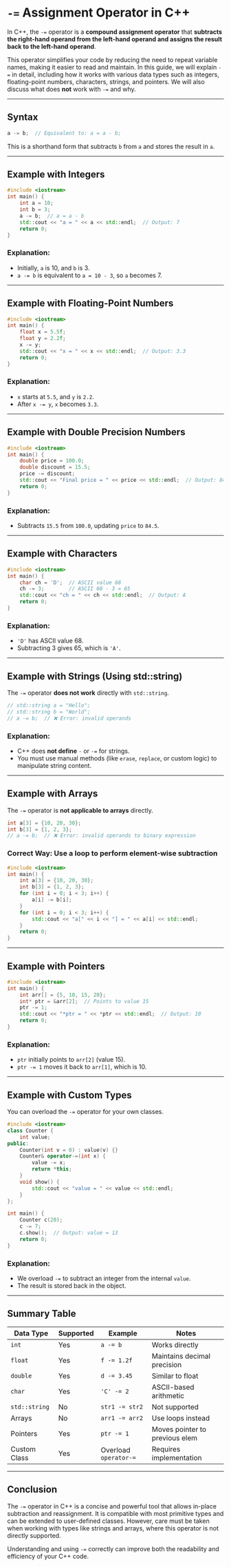 # `-=` Assignment Operator in C++

In C++, the `-=` operator is a **compound assignment operator** that **subtracts the right-hand operand from the left-hand operand and assigns the result back to the left-hand operand**.

This operator simplifies your code by reducing the need to repeat variable names, making it easier to read and maintain. In this guide, we will explain `-=` in detail, including how it works with various data types such as integers, floating-point numbers, characters, strings, and pointers. We will also discuss what does **not** work with `-=` and why.

---

## Syntax

```cpp
a -= b;  // Equivalent to: a = a - b;
```

This is a shorthand form that subtracts `b` from `a` and stores the result in `a`.

---

## Example with Integers

```cpp filename="subtract_integers.cpp" copy {5}
#include <iostream>
int main() {
    int a = 10;
    int b = 3;
    a -= b;  // a = a - b
    std::cout << "a = " << a << std::endl;  // Output: 7
    return 0;
}
```

### Explanation:

- Initially, `a` is 10, and `b` is 3.
- `a -= b` is equivalent to `a = 10 - 3`, so `a` becomes 7.

---

## Example with Floating-Point Numbers

```cpp filename="subtract_floats.cpp" copy {5}
#include <iostream>
int main() {
    float x = 5.5f;
    float y = 2.2f;
    x -= y;
    std::cout << "x = " << x << std::endl;  // Output: 3.3
    return 0;
}
```

### Explanation:

- `x` starts at `5.5`, and `y` is `2.2`.
- After `x -= y`, `x` becomes `3.3`.

---

## Example with Double Precision Numbers

```cpp filename="subtract_doubles.cpp" copy {5}
#include <iostream>
int main() {
    double price = 100.0;
    double discount = 15.5;
    price -= discount;
    std::cout << "Final price = " << price << std::endl;  // Output: 84.5
    return 0;
}
```

### Explanation:

- Subtracts `15.5` from `100.0`, updating `price` to `84.5`.

---

## Example with Characters

```cpp filename="subtract_characters.cpp" copy {5}
#include <iostream>
int main() {
    char ch = 'D';  // ASCII value 68
    ch -= 3;        // ASCII 68 - 3 = 65
    std::cout << "ch = " << ch << std::endl;  // Output: A
    return 0;
}
```

### Explanation:

- `'D'` has ASCII value 68.
- Subtracting 3 gives 65, which is `'A'`.

---

## Example with Strings (Using std::string)

The `-=` operator **does not work** directly with `std::string`.

```cpp filename="subtract_strings_error.cpp" copy {6}
// std::string a = "Hello";
// std::string b = "World";
// a -= b;  // ❌ Error: invalid operands
```

### Explanation:

- C++ does **not define** `-` or `-=` for strings.
- You must use manual methods (like `erase`, `replace`, or custom logic) to manipulate string content.

---

## Example with Arrays

The `-=` operator is **not applicable to arrays** directly.

```cpp filename="subtract_arrays_invalid.cpp" copy {4}
int a[3] = {10, 20, 30};
int b[3] = {1, 2, 3};
// a -= b;  // ❌ Error: invalid operands to binary expression
```

### Correct Way: Use a loop to perform element-wise subtraction

```cpp filename="subtract_arrays_loop.cpp" copy {7-9}
#include <iostream>
int main() {
    int a[3] = {10, 20, 30};
    int b[3] = {1, 2, 3};
    for (int i = 0; i < 3; i++) {
        a[i] -= b[i];
    }
    for (int i = 0; i < 3; i++) {
        std::cout << "a[" << i << "] = " << a[i] << std::endl;
    }
    return 0;
}
```

---

## Example with Pointers

```cpp filename="pointer_arithmetic.cpp" copy {7}
#include <iostream>
int main() {
    int arr[] = {5, 10, 15, 20};
    int* ptr = &arr[2];  // Points to value 15
    ptr -= 1;
    std::cout << "*ptr = " << *ptr << std::endl;  // Output: 10
    return 0;
}
```

### Explanation:

- `ptr` initially points to `arr[2]` (value 15).
- `ptr -= 1` moves it back to `arr[1]`, which is 10.

---

## Example with Custom Types

You can overload the `-=` operator for your own classes.

```cpp filename="custom_operator_overload.cpp" copy {7-11}
#include <iostream>
class Counter {
    int value;
public:
    Counter(int v = 0) : value(v) {}
    Counter& operator-=(int x) {
        value -= x;
        return *this;
    }
    void show() {
        std::cout << "value = " << value << std::endl;
    }
};

int main() {
    Counter c(20);
    c -= 7;
    c.show();  // Output: value = 13
    return 0;
}
```

### Explanation:

- We overload `-=` to subtract an integer from the internal `value`.
- The result is stored back in the object.

---

## Summary Table

| Data Type     | Supported | Example               | Notes                          |
| ------------- | --------- | --------------------- | ------------------------------ |
| `int`         | Yes       | `a -= b`              | Works directly                 |
| `float`       | Yes       | `f -= 1.2f`           | Maintains decimal precision    |
| `double`      | Yes       | `d -= 3.45`           | Similar to float               |
| `char`        | Yes       | `'C' -= 2`            | ASCII-based arithmetic         |
| `std::string` | No        | `str1 -= str2`        | Not supported                  |
| Arrays        | No        | `arr1 -= arr2`        | Use loops instead              |
| Pointers      | Yes       | `ptr -= 1`            | Moves pointer to previous elem |
| Custom Class  | Yes       | Overload `operator-=` | Requires implementation        |

---

## Conclusion

The `-=` operator in C++ is a concise and powerful tool that allows in-place subtraction and reassignment. It is compatible with most primitive types and can be extended to user-defined classes. However, care must be taken when working with types like strings and arrays, where this operator is not directly supported.

Understanding and using `-=` correctly can improve both the readability and efficiency of your C++ code.
